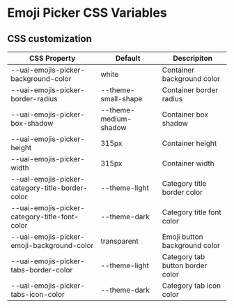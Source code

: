 
<Meta title="Components/EmojiPicker/CSS Variables" />

# Emoji Picker CSS Variables

## CSS customization

| CSS Property                                    | Default               | Descripiton                      |
| ----------------------------------------------- | --------------------- | -------------------------------- |
| --uai-emojis-picker-background-color            | white                 | Container background color       |
| --uai-emojis-picker-border-radius               | --theme-small-shape   | Container border radius          |
| --uai-emojis-picker-box-shadow                  | --theme-medium-shadow | Container box shadow             |
| --uai-emojis-picker-height                      | 315px                 | Container height                 |
| --uai-emojis-picker-width                       | 315px                 | Container width                  |
| --uai-emojis-picker-category-title-border-color | --theme-light         | Category title border color      |
| --uai-emojis-picker-category-title-font-color   | --theme-dark          | Category title font color        |
| --uai-emojis-picker-emoji-background-color      | transparent           | Emoji button background color    |
| --uai-emojis-picker-tabs-border-color           | --theme-light         | Category tab button border color |
| --uai-emojis-picker-tabs-icon-color             | --theme-dark          | Category tab icon color          |

